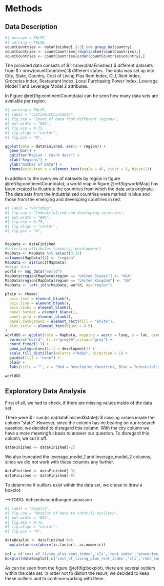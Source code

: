 # Methods

## Data Description

```r
#| message = FALSE,
#| warning = FALSE,
countCountries <- dataFinished[,3:3] %>% group_by(country)
countCountries <- countCountries[!duplicated(countCountries),] 
countCountries <- countCountries[order(countCountries$country),]
```

The provided data consists of $`r nrow(dataFinished)`$ different datasets from $`r nrow(countCountries)`$ different states. The data was set up into City, State, Country, Cost of Living Plus Rent Index, CLI, Rent Index, Groceries Index, Restaurant Index, Local Purchasing Power Index, Leverage Model 1 and Leverage Model 2 attributes.

In Figure \@ref(fig:continentCountdata) can be seen how many data sets are available per region.

```r
#| warning = FALSE,
#| label = "continentCountdata",
#| fig.cap = "Count of Data from different regions",
#| out.width = "80%",
#| fig.asp = 0.75,
#| fig.align = "center",
#| fig.pos = "H",

ggplot(data = dataFinished, aes(x = region)) +
  geom_bar() +
  ggtitle("Region - Count data") +
  xlab("Regions") +
  ylab("Number of Data") +
  theme(axis.text.x = element_text(angle = 45, vjust = 1, hjust=1))
```

In addition to the overview of datasets by region in figure \@ref(fig:continentCountdata), a world map in figure \@ref(fig:worldMap) has been created to illustrate the countries from which the data sets originate. The data sets from the industrialized countries were marked in blue and those from the emerging and developing countries in red.

```r
#| label = "worldMap",
#| fig.cap = "Industrialized and developing countries",
#| out.width = "80%",
#| fig.asp = 0.75,
#| fig.align = "center",
#| fig.pos = "H",


MapData <- dataFinished
#selecting attributes (country, development)
MapData <- MapData %>% select(3,13)
colnames(MapData)[1] <- "region"
MapData <- distinct(MapData)
#merge data
world <- map_data("world")
MapData$region[MapData$region == "United States"] <- "USA"
MapData$region[MapData$region == "United Kingdom"] <- "UK"
MapData <- left_join(MapData, world, by="region")

plain <- theme(
  axis.text = element_blank(),
  axis.line = element_blank(),
  axis.ticks = element_blank(),
  panel.border = element_blank(),
  panel.grid = element_blank(),
  panel.background = element_rect(fill = "white"),
  plot.title = element_text(hjust = 0.5)
)
worldDD <- ggplot(data = MapData, mapping = aes(x = long, y = lat, group = group)) +
  borders("world", fill="grey90",colour="grey") + 
  coord_fixed(1.3) +
  geom_polygon(aes(fill = development)) +
  scale_fill_distiller(palette ="RdBu", direction = 1) +
  guides(fill = "none") +
  plain +
  labs(title = "", x = "Red = Developing Countries, Blue = Industrialized Countries", y = "")

worldDD

```

## Exploratory Data Analysis

First of all, we had to check, if there are missing values inside of the data set.

There were $`r sum(is.na(dataFinished$state))`$ missing values inside the column "state". 
However, since the column has no bearing on our research question, we decided to disregard this column. With the city column we have a more meaningful basis to answer our question.
To disregard this column, we cut it off.

```r
dataFinished <- dataFinished[-2]
```


We also truncated the leverage_model_1 and leverage_model_2 columns, since we did not work with these columns any further.


```r
dataFinished <- dataFinished[-9]
dataFinished <- dataFinished[-9]
```


To determine if outliers exist within the data set, we chose to draw a boxplot.

-->TODO: Achsenbeschriftungen anpassen

```r
#| label = "boxplot",
#| fig.cap = "Boxplot of Data to identify outliers",
#| out.width = "80%",
#| fig.asp = 0.75,
#| fig.align = "center",
#| fig.pos = "H",

dataBoxplot <- dataFinished %>%
  mutate(across(where(is.factor), as.numeric))
  
col = c('cost_of_living_plus_rent_index','cli','rent_index','groceries_index','restaurant_price_index','local_purchasing_power_index')
boxplot(dataBoxplot[,c('cost_of_living_plus_rent_index','cli','rent_index','groceries_index','restaurant_price_index','local_purchasing_power_index')])
```

As can be seen from the figure \@ref(fig:boxplot), there are several outliers within the data set. In order not to distort the result, we decided to keep these outliers and to continue working with them.

\clearpage
